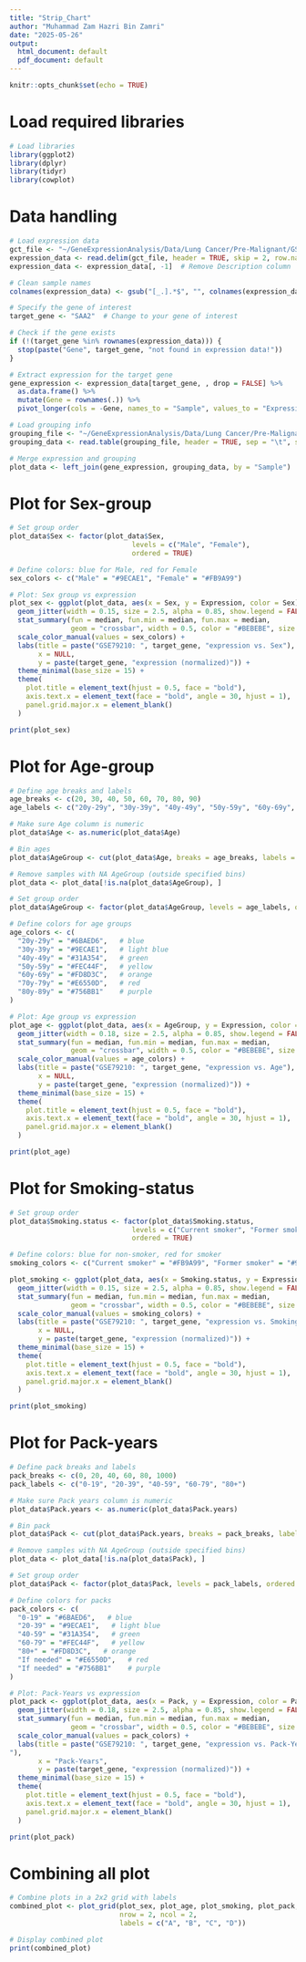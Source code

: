 ```yaml
---
title: "Strip_Chart"
author: "Muhammad Zam Hazri Bin Zamri"
date: "2025-05-26"
output:
  html_document: default
  pdf_document: default
---
```


```r
knitr::opts_chunk$set(echo = TRUE)
```
# Load required libraries
```r
# Load libraries
library(ggplot2)
library(dplyr)
library(tidyr)
library(cowplot)
```
# Data handling
```r
# Load expression data
gct_file <- "~/GeneExpressionAnalysis/Data/Lung Cancer/Pre-Malignant/GSE79210/GSE79210_collapsed_to_symbols.gct"
expression_data <- read.delim(gct_file, header = TRUE, skip = 2, row.names = 1, check.names = FALSE)
expression_data <- expression_data[, -1]  # Remove Description column

# Clean sample names
colnames(expression_data) <- gsub("[_.].*$", "", colnames(expression_data))

# Specify the gene of interest
target_gene <- "SAA2"  # Change to your gene of interest

# Check if the gene exists
if (!(target_gene %in% rownames(expression_data))) {
  stop(paste("Gene", target_gene, "not found in expression data!"))
}

# Extract expression for the target gene
gene_expression <- expression_data[target_gene, , drop = FALSE] %>%
  as.data.frame() %>%
  mutate(Gene = rownames(.)) %>%
  pivot_longer(cols = -Gene, names_to = "Sample", values_to = "Expression")

# Load grouping info
grouping_file <- "~/GeneExpressionAnalysis/Data/Lung Cancer/Pre-Malignant/GSE79210/GSE79210_samplegroup.tsv"
grouping_data <- read.table(grouping_file, header = TRUE, sep = "\t", stringsAsFactors = FALSE)

# Merge expression and grouping
plot_data <- left_join(gene_expression, grouping_data, by = "Sample")
```
# Plot for Sex-group
```r
# Set group order
plot_data$Sex <- factor(plot_data$Sex,
                              levels = c("Male", "Female"),
                              ordered = TRUE)

# Define colors: blue for Male, red for Female
sex_colors <- c("Male" = "#9ECAE1", "Female" = "#FB9A99")

# Plot: Sex group vs expression
plot_sex <- ggplot(plot_data, aes(x = Sex, y = Expression, color = Sex)) +
  geom_jitter(width = 0.15, size = 2.5, alpha = 0.85, show.legend = FALSE) +
  stat_summary(fun = median, fun.min = median, fun.max = median,
               geom = "crossbar", width = 0.5, color = "#BEBEBE", size = 0.5, alpha = 0.5) +
  scale_color_manual(values = sex_colors) +
  labs(title = paste("GSE79210: ", target_gene, "expression vs. Sex"),
       x = NULL,
       y = paste(target_gene, "expression (normalized)")) +
  theme_minimal(base_size = 15) +
  theme(
    plot.title = element_text(hjust = 0.5, face = "bold"),
    axis.text.x = element_text(face = "bold", angle = 30, hjust = 1),
    panel.grid.major.x = element_blank()
  )

print(plot_sex)
```
# Plot for Age-group
```r
# Define age breaks and labels
age_breaks <- c(20, 30, 40, 50, 60, 70, 80, 90)
age_labels <- c("20y-29y", "30y-39y", "40y-49y", "50y-59y", "60y-69y", "70y-79y", "80y-89y")

# Make sure Age column is numeric
plot_data$Age <- as.numeric(plot_data$Age)

# Bin ages
plot_data$AgeGroup <- cut(plot_data$Age, breaks = age_breaks, labels = age_labels, right = FALSE, include.lowest = TRUE)

# Remove samples with NA AgeGroup (outside specified bins)
plot_data <- plot_data[!is.na(plot_data$AgeGroup), ]

# Set group order
plot_data$AgeGroup <- factor(plot_data$AgeGroup, levels = age_labels, ordered = TRUE)

# Define colors for age groups
age_colors <- c(
  "20y-29y" = "#6BAED6",   # blue
  "30y-39y" = "#9ECAE1",   # light blue
  "40y-49y" = "#31A354",   # green
  "50y-59y" = "#FEC44F",   # yellow
  "60y-69y" = "#FD8D3C",   # orange
  "70y-79y" = "#E6550D",   # red
  "80y-89y" = "#756BB1"    # purple
)

# Plot: Age group vs expression
plot_age <- ggplot(plot_data, aes(x = AgeGroup, y = Expression, color = AgeGroup)) +
  geom_jitter(width = 0.18, size = 2.5, alpha = 0.85, show.legend = FALSE) +
  stat_summary(fun = median, fun.min = median, fun.max = median,
               geom = "crossbar", width = 0.5, color = "#BEBEBE", size = 0.5, alpha = 0.5) +
  scale_color_manual(values = age_colors) +
  labs(title = paste("GSE79210: ", target_gene, "expression vs. Age"),
       x = NULL,
       y = paste(target_gene, "expression (normalized)")) +
  theme_minimal(base_size = 15) +
  theme(
    plot.title = element_text(hjust = 0.5, face = "bold"),
    axis.text.x = element_text(face = "bold", angle = 30, hjust = 1),
    panel.grid.major.x = element_blank()
  )

print(plot_age)
```
# Plot for Smoking-status
```r
# Set group order
plot_data$Smoking.status <- factor(plot_data$Smoking.status,
                              levels = c("Current smoker", "Former smoker", "Ever smoker", "Never smoker"),
                              ordered = TRUE)

# Define colors: blue for non-smoker, red for smoker
smoking_colors <- c("Current smoker" = "#FB9A99", "Former smoker" = "#9ECAE1", "Ever smoker" = "#FB9A99", "Never smoker" = "#9ECAE1")

plot_smoking <- ggplot(plot_data, aes(x = Smoking.status, y = Expression, color = Smoking.status)) +
  geom_jitter(width = 0.15, size = 2.5, alpha = 0.85, show.legend = FALSE) +
  stat_summary(fun = median, fun.min = median, fun.max = median,
               geom = "crossbar", width = 0.5, color = "#BEBEBE", size = 0.5, alpha = 0.5) +
  scale_color_manual(values = smoking_colors) +
  labs(title = paste("GSE79210: ", target_gene, "expression vs. Smoking"),
       x = NULL,
       y = paste(target_gene, "expression (normalized)")) +
  theme_minimal(base_size = 15) +
  theme(
    plot.title = element_text(hjust = 0.5, face = "bold"),
    axis.text.x = element_text(face = "bold", angle = 30, hjust = 1),
    panel.grid.major.x = element_blank()
  )

print(plot_smoking)
```
# Plot for Pack-years
```r
# Define pack breaks and labels
pack_breaks <- c(0, 20, 40, 60, 80, 1000)
pack_labels <- c("0-19", "20-39", "40-59", "60-79", "80+")

# Make sure Pack years column is numeric
plot_data$Pack.years <- as.numeric(plot_data$Pack.years)

# Bin pack
plot_data$Pack <- cut(plot_data$Pack.years, breaks = pack_breaks, labels = pack_labels, right = FALSE, include.lowest = TRUE)

# Remove samples with NA AgeGroup (outside specified bins)
plot_data <- plot_data[!is.na(plot_data$Pack), ]

# Set group order
plot_data$Pack <- factor(plot_data$Pack, levels = pack_labels, ordered = TRUE)

# Define colors for packs
pack_colors <- c(
  "0-19" = "#6BAED6",   # blue
  "20-39" = "#9ECAE1",   # light blue
  "40-59" = "#31A354",   # green
  "60-79" = "#FEC44F",   # yellow
  "80+" = "#FD8D3C",   # orange
  "If needed" = "#E6550D",   # red
  "If needed" = "#756BB1"    # purple
)

# Plot: Pack-Years vs expression
plot_pack <- ggplot(plot_data, aes(x = Pack, y = Expression, color = Pack)) +
  geom_jitter(width = 0.18, size = 2.5, alpha = 0.85, show.legend = FALSE) +
  stat_summary(fun = median, fun.min = median, fun.max = median,
               geom = "crossbar", width = 0.5, color = "#BEBEBE", size = 0.5, alpha = 0.5) +
  scale_color_manual(values = pack_colors) +
  labs(title = paste("GSE79210: ", target_gene, "expression vs. Pack-Years
"),
       x = "Pack-Years",
       y = paste(target_gene, "expression (normalized)")) +
  theme_minimal(base_size = 15) +
  theme(
    plot.title = element_text(hjust = 0.5, face = "bold"),
    axis.text.x = element_text(face = "bold", angle = 30, hjust = 1),
    panel.grid.major.x = element_blank()
  )

print(plot_pack)
```
# Combining all plot
```r
# Combine plots in a 2x2 grid with labels
combined_plot <- plot_grid(plot_sex, plot_age, plot_smoking, plot_pack,
                           nrow = 2, ncol = 2,
                           labels = c("A", "B", "C", "D"))

# Display combined plot
print(combined_plot)
```
